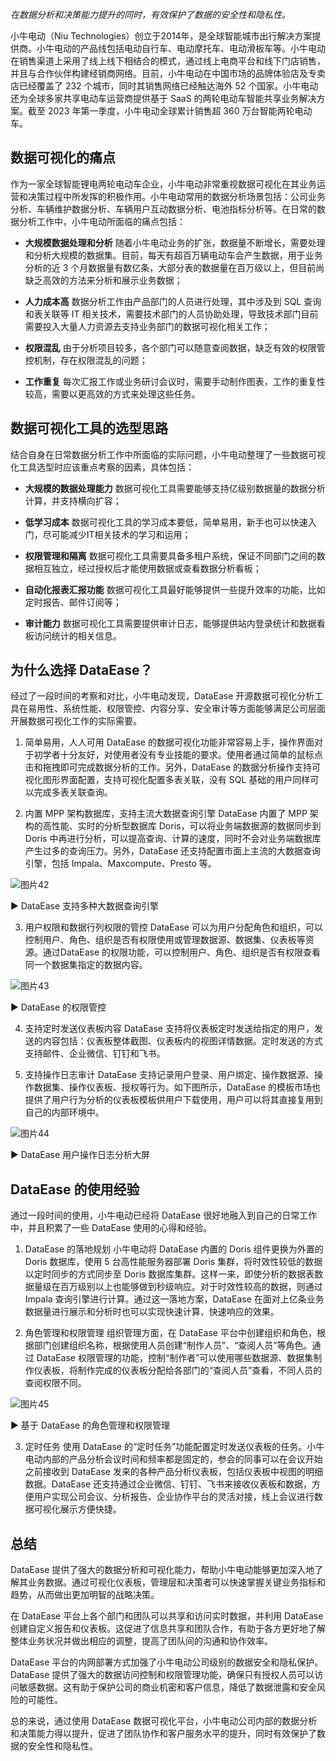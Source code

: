 
*在数据分析和决策能力提升的同时，有效保护了数据的安全性和隐私性。*

小牛电动（Niu Technologies）创立于2014年，是全球智能城市出行解决方案提供商。小牛电动的产品线包括电动自行车、电动摩托车、电动滑板车等。小牛电动在销售渠道上采用了线上线下相结合的模式，通过线上电商平台和线下门店销售，并且与合作伙伴构建经销商网络。目前，小牛电动在中国市场的品牌体验店及专卖店已经覆盖了 232 个城市，同时其销售网络已经触达海外 52 个国家。小牛电动还为全球多家共享电动车运营商提供基于 SaaS 的两轮电动车智能共享业务解决方案。截至 2023 年第一季度，小牛电动全球累计销售超 360 万台智能两轮电动车。

## 数据可视化的痛点

作为一家全球智能锂电两轮电动车企业，小牛电动非常重视数据可视化在其业务运营和决策过程中所发挥的积极作用。小牛电动常用的数据分析场景包括：公司业务分析、车辆维护数据分析、车辆用户互动数据分析、电池指标分析等。在日常的数据分析工作中，小牛电动所面临的痛点包括：

- **大规模数据处理和分析**  随着小牛电动业务的扩张，数据量不断增长，需要处理和分析大规模的数据集。目前，每天有超百万辆电动车会产生数据，用于业务分析的近 3 个月数据量有数亿条，大部分表的数据量在百万级以上，但目前尚缺乏高效的方法来分析和展示业务数据；

- **人力成本高**  数据分析工作由产品部门的人员进行处理，其中涉及到 SQL 查询和表关联等 IT 相关技术，需要技术部门的人员协助处理，导致技术部门目前需要投入大量人力资源去支持业务部门的数据可视化相关工作；

- **权限混乱**  由于分析项目较多，各个部门可以随意查阅数据，缺乏有效的权限管控机制，存在权限混乱的问题；

- **工作重复**  每次汇报工作或业务研讨会议时，需要手动制作图表，工作的重复性较高，需要以更高效的方式来处理这些任务。


## 数据可视化工具的选型思路

结合自身在日常数据分析工作中所面临的实际问题，小牛电动整理了一些数据可视化工具选型时应该重点考察的因素，具体包括：

- **大规模的数据处理能力**  数据可视化工具需要能够支持亿级别数据量的数据分析计算，并支持横向扩容；

- **低学习成本**  数据可视化工具的学习成本要低，简单易用，新手也可以快速入门，尽可能减少IT相关技术的学习和运用；

- **权限管理和隔离**  数据可视化工具需要具备多租户系统，保证不同部门之间的数据相互独立，经过授权后才能使用数据或查看数据分析看板；

- **自动化报表汇报功能**  数据可视化工具最好能够提供一些提升效率的功能，比如定时报告、邮件订阅等；

- **审计能力**  数据可视化工具需要提供审计日志，能够提供站内登录统计和数据看板访问统计的相关信息。


## 为什么选择 DataEase？

经过了一段时间的考察和对比，小牛电动发现，DataEase 开源数据可视化分析工具在易用性、系统性能、权限管控、内容分享、安全审计等方面能够满足公司层面开展数据可视化工作的实际需要。

1. 简单易用，人人可用  DataEase 的数据可视化功能非常容易上手，操作界面对于初学者十分友好，对使用者没有专业技能的要求。使用者通过简单的鼠标点击和拖拽即可完成数据分析的工作。另外，DataEase 的数据分析操作支持可视化图形界面配置，支持可视化配置多表关联，没有 SQL 基础的用户同样可以完成多表关联查询。

2. 内置 MPP 架构数据库，支持主流大数据查询引擎  DataEase 内置了 MPP 架构的高性能、实时的分析型数据库 Doris，可以将业务端数据源的数据同步到 Doris 中再进行分析，可以提高查询、计算的速度，同时不会对业务端数据库产生过多的查询压力。另外，DataEase 还支持配置市面上主流的大数据查询引擎，包括 Impala、Maxcompute、Presto 等。

![图片42](/whitepaper/图片42.png "DataEase 支持多种大数据查询引擎")

▶ DataEase 支持多种大数据查询引擎

3. 用户权限和数据行列权限的管控  DataEase 可以为用户分配角色和组织，可以控制用户、角色、组织是否有权限使用或管理数据源、数据集、仪表板等资源。通过DataEase 的权限功能，可以控制用户、角色、组织是否有权限查看同一个数据集指定的数据内容。

![图片43](/whitepaper/图片44.png "DataEase 的权限管控")

▶ DataEase 的权限管控

4. 支持定时发送仪表板内容  DataEase 支持将仪表板定时发送给指定的用户，发送的内容包括：仪表板整体截图、仪表板内的视图详情数据。定时发送的方式支持邮件、企业微信、钉钉和飞书。

5. 支持操作日志审计  DataEase 支持记录用户登录、用户绑定、操作数据源、操作数据集、操作仪表板、授权等行为。如下图所示，DataEase 的模板市场也提供了用户行为分析的仪表板模板供用户下载使用，用户可以将其直接复用到自己的内部环境中。

![图片44](/whitepaper/图片44.png "DataEase 用户操作日志分析大屏")

▶ DataEase 用户操作日志分析大屏

## DataEase 的使用经验

通过一段时间的使用，小牛电动已经将 DataEase 很好地融入到自己的日常工作中，并且积累了一些 DataEase 使用的心得和经验。

1. DataEase 的落地规划  小牛电动将 DataEase 内置的 Doris 组件更换为外置的 Doris 数据库，使用 5 台高性能服务器部署 Doris 集群，将时效性较低的数据以定时同步的方式同步至 Doris 数据库集群。这样一来，即使分析的数据表数据量级在百万级别以上也能够做到秒级响应。对于时效性较高的数据，则通过 Impala 查询引擎进行计算。通过这一落地方案，DataEase 在面对上亿条业务数据量进行展示和分析时也可以实现快速计算、快速响应的效果。

2. 角色管理和权限管理  组织管理方面，在 DataEase 平台中创建组织和角色，根据部门创建组织名称，根据使用人员创建“制作人员”、“查阅人员”等角色。通过 DataEase 权限管理的功能，控制“制作者”可以使用哪些数据源、数据集制作仪表板，将制作完成的仪表板分配给各部门的“查阅人员”查看，不同人员的查阅权限不同。

![图片45](/whitepaper/图片45.png "DataEase 的角色管理和权限管理")

▶ 基于 DataEase 的角色管理和权限管理

3. 定时任务  使用 DataEase 的“定时任务”功能配置定时发送仪表板的任务。小牛电动内部的产品分析会议时间和频率都是固定的，参会的同事可以在会议开始之前接收到 DataEase 发来的各种产品分析仪表板，包括仪表板中视图的明细数据。DataEase 还支持通过企业微信、钉钉、飞书来接收仪表板和数据，方便用户实现公司会议、分析报告、企业协作平台的灵活对接，线上会议进行数据可视化展示方便快捷。

## 总结

DataEase 提供了强大的数据分析和可视化能力，帮助小牛电动能够更加深入地了解其业务数据。通过可视化仪表板，管理层和决策者可以快速掌握关键业务指标和趋势，从而做出更加明智的战略决策。

在 DataEase 平台上各个部门和团队可以共享和访问实时数据，并利用 DataEase 创建自定义报告和仪表板。这促进了信息共享和团队合作，有助于各方更好地了解整体业务状况并做出相应的调整，提高了团队间的沟通和协作效率。

DataEase 平台的内网部署方式加强了小牛电动公司级别的数据安全和隐私保护。DataEase 提供了强大的数据访问控制和权限管理功能，确保只有授权人员可以访问敏感数据。这有助于保护公司的商业机密和客户信息，降低了数据泄露和安全风险的可能性。

总的来说，通过使用 DataEase 数据可视化平台，小牛电动公司内部的数据分析和决策能力得以提升，促进了团队协作和客户服务水平的提升，同时有效保护了数据的安全性和隐私性。
